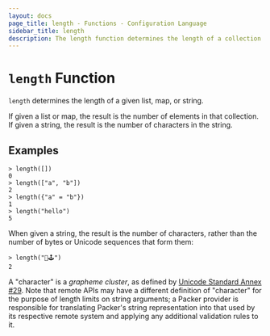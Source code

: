 ```yaml
---
layout: docs
page_title: length - Functions - Configuration Language
sidebar_title: length
description: The length function determines the length of a collection or string.
---
```


# `length` Function

`length` determines the length of a given list, map, or string.

If given a list or map, the result is the number of elements in that collection.
If given a string, the result is the number of characters in the string.

## Examples

```shell-session
> length([])
0
> length(["a", "b"])
2
> length({"a" = "b"})
1
> length("hello")
5
```

When given a string, the result is the number of characters, rather than the
number of bytes or Unicode sequences that form them:

```shell-session
> length("👾🕹️")
2
```

A "character" is a _grapheme cluster_, as defined by
[Unicode Standard Annex #29](http://unicode.org/reports/tr29/). Note that
remote APIs may have a different definition of "character" for the purpose of
length limits on string arguments; a Packer provider is responsible for
translating Packer's string representation into that used by its respective
remote system and applying any additional validation rules to it.
